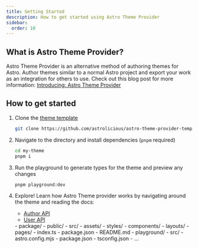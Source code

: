 ```yaml
---
title: Getting Started
description: How to get started using Astro Theme Provider
sidebar:	
  order: 10
---
```


## What is Astro Theme Provider?

Astro Theme Provider is an alternative method of authoring themes for Astro. Author themes similar to a normal Astro project and export your work as an integration for others to use. Check out this blog post for more information: [Introducing: Astro Theme Provider](https://astrolicious.dev/blog/astro-theme-provider)

## How to get started

<Steps>

1. Clone the [theme template](https://github.com/astrolicious/astro-theme-provider-template)

	```sh
	git clone https://github.com/astrolicious/astro-theme-provider-template.git my-theme
	```

2. Navigate to the directory and install dependencies (`pnpm` required)

	```sh
	cd my-theme
	pnpm i
	```
3. Run the playground to generate types for the theme and preview any changes

	```sh
	pnpm playground:dev
	```
4. Explore! Learn how Astro Theme provider works by navigating around the theme and reading the docs:

	- [Author API](/reference/author/)
	- [User API](/reference/user/)
	<FileTree>
	- package/
	  - public/
	  - src/
	    - assets/
	    - styles/
	    - components/
	    - layouts/
	    - pages/
	  - index.ts
	  - package.json
	  - README.md
	- playground/
	  - src/
	  - astro.config.mjs
	  - package.json
	  - tsconfig.json
	- ...
	</FileTree>


</Steps>


